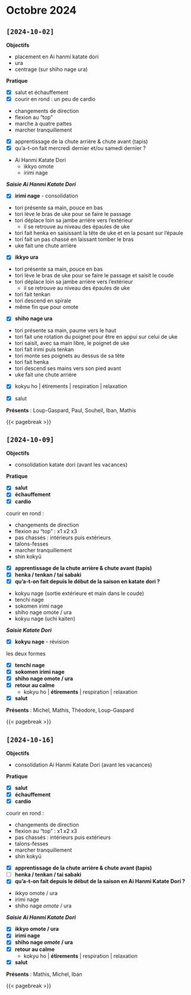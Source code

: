 # Octobre 2024 {.unnumbered}

## `[2024-10-02]`

**Objectifs**

- placement en Ai hanmi katate dori
- ura
- centrage (sur shiho nage ura)

**Pratique**

- [x] salut et échauffement
- [x] courir en rond : un peu de cardio

::: {.callout-tip title="cardio" collapse="true"}
- changements de direction
- flexion au "top"
- marche à quatre pattes
- marcher tranquillement
:::

- [x] apprentissage de la chute arrière & chute avant (tapis)
- [x] qu'a-t-on fait mercredi dernier et/ou samedi dernier ?

::: {.callout-tip title="rappel" collapse="true"}
- Ai Hanmi Katate Dori
  - ikkyo omote
  - irimi nage
:::

_**Saisie Ai Hanmi Katate Dori**_

- [x] **irimi nage** - consolidation

::: {.callout-tip title="consignes" collapse="true"}
- tori présente sa main, pouce en bas
- tori lève le bras de uke pour se faire le passage
- tori déplace loin sa jambe arrière vers l'extérieur
  - il se retrouve au niveau des épaules de uke
- tori fait henka en saisissant la tête de uke et en la posant sur l'épaule
- tori fait un pas chassé en laissant tomber le bras
- uke fait une chute arrière
:::

- [x] **ikkyo ura**

::: {.callout-tip title="consignes" collapse="true"}
- tori présente sa main, pouce en bas
- tori lève le bras de uke pour se faire le passage et saisit le coude
- tori déplace loin sa jambe arrière vers l'extérieur
  - il se retrouve au niveau des épaules de uke
- tori fait tenkan
- tori descend en spirale 
- même fin que pour omote
:::

- [x] **shiho nage ura**

::: {.callout-tip title="consignes" collapse="true"}
- tori présente sa main, paume vers le haut
- tori fait une rotation du poignet pour être en appui sur celui de uke
- tori saisit, avec sa main libre, le poignet de uke
- tori fait irimi puis tenkan
- tori monte ses poignets au dessus de sa tête
- tori fait henka
- tori descend ses mains vers son pied avant
- uke fait une chute arrière
:::

- [x] kokyu ho | étirements | respiration | relaxation

- [x] salut

**Présents** : Loup-Gaspard, Paul, Souheil, Iban, Mathis

{{< pagebreak >}}

## `[2024-10-09]`

**Objectifs**

- consolidation katate dori (avant les vacances)

**Pratique**

- [x] **salut**
- [x] **échauffement**
- [x] **cardio**

::: {.callout-tip title="consignes" collapse="true"}
courir en rond : 

- changements de direction
- flexion au "top" : x1 x2 x3
- pas chassés : intérieurs puis extérieurs
- talons-fesses
- marcher tranquillement
- shin kokyū
:::

- [x] **apprentissage de la chute arrière & chute avant (tapis)**
- [x] **henka / tenkan / tai sabaki**
- [x] **qu'a-t-on fait depuis le début de la saison en katate dori ?**

::: {.callout-tip title="rappel" collapse="true"}
- kokyu nage (sortie extérieure et main dans le coude)
- tenchi nage
- sokomen irimi nage
- shiho nage omote / ura
- kokyu nage (uchi kaiten)
:::

_**Saisie Katate Dori**_

- [x] **kokyu nage** - révision

::: {.callout-tip title="consignes" collapse="true"}
les deux formes
:::

- [x] **tenchi nage**
- [x] **sokomen irimi nage**
- [x] **shiho nage omote / ura**
- [x] **retour au calme**
  - kokyu ho | **étirements** | respiration | relaxation
- [x] **salut**

**Présents** : Michel, Mathis, Théodore, Loup-Gaspard

{{< pagebreak >}}

## `[2024-10-16]`

**Objectifs**

- consolidation Ai Hanmi Katate Dori (avant les vacances)

**Pratique**

- [x] **salut**
- [x] **échauffement**
- [x] **cardio**

::: {.callout-tip title="consignes" collapse="true"}
courir en rond : 

- changements de direction
- flexion au "top" : x1 x2 x3
- pas chassés : intérieurs puis extérieurs
- talons-fesses
- marcher tranquillement
- shin kokyū
:::

- [x] **apprentissage de la chute arrière & chute avant (tapis)**
- [ ] **henka / tenkan / tai sabaki**
- [x] **qu'a-t-on fait depuis le début de la saison en Ai Hanmi Katate Dori ?**

::: {.callout-tip title="rappel" collapse="true"}
- ikkyo omote / ura
- irimi nage
- shiho nage *omote* / ura
:::

_**Saisie Ai Hanmi Katate Dori**_

- [x] **ikkyo omote / ura**
- [x] **irimi nage**
- [x] **shiho nage *omote* / ura**
- [x] **retour au calme**
  - kokyu ho | **étirements** | respiration | relaxation
- [x] **salut**

**Présents** : Mathis, Michel, Iban

{{< pagebreak >}}
